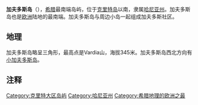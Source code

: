 {{Infobox Greek Dimos
|name = Gavdos
|name_local = Γαύδος
|image_map = 2011 Dimos Gavdou.png
|periph = [[Crete|Crete]]
|periphunit         = [[Chania_(regional_unit)|Chania]]
|pop_municipality   = 98
|area_municipality  = 33.0
|population_as_of = 2001
|elevation_min = 0
|elevation_max = 345
|lat_deg = 34
|lat_min = 50
|lon_deg = 24
|lon_min = 05
|postal_code = 730 01
|area_code = 28230
|licence = ΧΝ
|mayor = 
|website = 
|image_skyline      = Gavdos.jpg
|caption_skyline    = Gavdos island satellite image.
|party              = 
|since              = 
}}'''加夫多斯岛'''（{{lang-el|Γαύδος|Gavdos}}），[[希腊|希腊]]最南端岛屿，位于[[克里特岛|克里特岛]]以南，隶属[[哈尼亚州|哈尼亚州]]。加夫多斯岛也是[[欧洲|欧洲]]陆地的最南端。加夫多斯岛与周边小岛一起组成加夫多斯社区。

== 地理 ==
加夫多斯岛略呈三角形，最高点是Vardia山，海拔345米。加夫多斯岛西北方向有[[小加夫多斯岛|小加夫多斯岛]]。

== 注释 ==

{{Reflist|2}}

{{Authority control}}
[[Category:克里特大区岛屿|Category:克里特大区岛屿]]
[[Category:哈尼亚州|Category:哈尼亚州]]
[[Category:希腊地理的欧洲之最|Category:希腊地理的欧洲之最]]